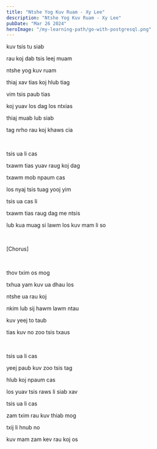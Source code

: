```yaml
---
title: "Ntshe Yog Kuv Ruam - Xy Lee"
description: "Ntshe Yog Kuv Ruam - Xy Lee"
pubDate: "Mar 26 2024"
heroImage: "/my-learning-path/go-with-postgresql.png"
---
```


kuv tsis tu siab

rau koj dab tsis leej muam

ntshe yog kuv ruam

thiaj xav tias koj hlub tiag

vim tsis paub tias

koj yuav los dag los ntxias

thiaj muab lub siab

tag nrho rau koj khaws cia

<br />

tsis ua li cas

txawm tias yuav raug koj dag

txawm mob npaum cas

los nyaj tsis tuag yooj yim

tsis ua cas li

txawm tias raug dag me ntsis

lub kua muag si lawm los kuv mam li so

<br />

[Chorus]

<br />

thov txim os mog

txhua yam kuv ua dhau los

ntshe ua rau koj

nkim lub sij hawm lawm ntau

kuv yeej to taub

tias kuv no zoo tsis txaus

<br />

tsis ua li cas

yeej paub kuv zoo tsis tag

hlub koj npaum cas

los yuav tsis raws li siab xav

tsis ua li cas

zam txim rau kuv thiab mog

txij li hnub no

kuv mam zam kev rau koj os
